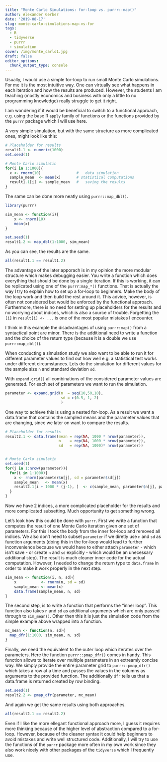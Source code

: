 ```yaml
---
title: "Monte Carlo Simulations: for-loop vs. purrr::map()"
author: Alexander Gerber
date: '2019-08-17'
slug: monte-carlo-simulations-map-vs-for
tags:
  - R
  - tidyverse
  - purrr
  - simulation
cover: /img/monte_carlo1.jpg
draft: false
editor_options: 
  chunk_output_type: console
---
```


Usually, I would use a simple for-loop to run small Monte Carlo simulations. For me it is the most intuitive way. 
One can virtually see what happens in each iteration and how the results are produced. However, 
the students I am teaching (mostly economics and business with only a little to no programming knowledge) really struggle to get it right.

I am wondering if it would be beneficial to switch to a functional approach, e.g. using the base R `apply` family of functions or the functions provided by the `purrr` package which I will use here.

A very simple simulation, but with the same structure as more complicated ones, might look like this: 

```r
# Placeholder for results
result1.1 <- numeric(1000)
set.seed(1)

# Monte Carlo simulatin
for(i in 1:1000){
  x <- rnorm(10)                #	data simulation 
  sample_mean  <- mean(x)       # statistical computations 
  result1.1[i] <- sample_mean   #	saving the results 
}
```

The same can be done more neatly using `purrr::map_dbl()`. 

```r
library(purrr)

sim_mean <- function(i){
    x <- rnorm(10)
    mean(x)                        
} 

set.seed(1)
result1.2 <- map_dbl(1:1000, sim_mean)
```

As you can see, the results are the same. 

```r
all(result1.1 == result1.2)
```

The advantage of the later apporach is in my opinion the more modular structure which makes debugging easier. You write a function which does everything that should be done by a single iteration. If this is working, it can be replicated using one of the `purrr:map_*()` functions. That is actually the way I try to explain how to set up a for-loop to beginners. Make the body of the loop work and then build the rest around it. This advice, however, is often not considered but would be enforced by the functional approach.      
Furthermore, there is no need for setting up placeholders for the results and no worrying about indices, which is also a source of trouble. Forgetting the `[i]` in `result[i] <- ...` is one of the most popular mistakes I encounter.

I think in this example the disadvantages of using `purrr:map()` from a syntactical point are minor. There is the additional need to write a function and the choice of the return type (because it is a double we use `purrr:map_dbl()`).  

When conducting a simulation study we also want to be able to run it for different parameter values to find out how well e.g. a statistical test works under different circumstances. Lets do the simulation for different values for the sample size `n` and standard deviation `sd`. 

With `expand.grid()` all combinations of the considered parameter values are generated. For each set of parameters we want to run the simulation.

```r
parameter <- expand.grid(n  = seq(10,50,10),
                         sd = c(0.5, 1, 2)
                         )
```

One way to achieve this is using a nested for-loop. As a result we want a data.frame that contains the sampled means and the parameter values that are changing, since we later on want to compare the results. 

```r
# Placeholder for results
result2.1 <- data.frame(mean = rep(NA, 1000 * nrow(parameter)), 
                        n    = rep(NA, 1000 * nrow(parameter)),
                        sd   = rep(NA, 1000)* nrow(parameter))


# Monte Carlo simulatin
set.seed(1)
for(j in 1:nrow(parameter)){
  for(i in 1:1000){
    x <- rnorm(parameter$n[j], sd = parameter$sd[j]) 
    sample_mean   <- mean(x)                    
    result2.1[i + 1000 * (j-1), ]  <- c(sample_mean, parameter$n[j], parameter$sd[j])                 
  }
}
```

Now we have 2 indices, a more complicated placeholder for the results and more complicated subsetting. 
Much opportunity to get something wrong.

Let's look how this could be done with `purrr`. 
First we write a function that computes the result of one Monte Carlo iteration
given one set of parameters. For this I took the body from the inner for-loop and removed all indices. We also don't need to subset `parameter` if we diretly use `n` and `sd` as function arguments (doing this in the for-loop  would lead to further inconvenience because we would have to either attach `parameter` - which isn't save - or create `n` and `sd` explicitly - which would be an unecessary additional step). The result is much cleaner inner code for the actual computation.
However, I needed to change the return type to `data.frame` in order to make it work properly in the next step. 

```r
sim_mean <- function(i, n, sd){
    x           <- rnorm(n, sd = sd) 
    sample_mean <- mean(x)                    
    data.frame(sample_mean, n, sd)                       
} 
```

The second step, is to write a function that performs the "inner loop". This function also takes `n` and `sd` as additional arguments 
which are only passed through to `sim_mean()`. Other then this it is just the simulation code from the simple example above wrapped into a function.   

```r
mc_mean <- function(n, sd){
  map_dfr(1:1000, sim_mean, n, sd)
}
```

Finally, we need the equivalent to the outer loop which iterates over the parameters. 
Here the function `purrr::pmap_dfr()` comes in handy. This function allows to iterate over multiple parameters in an extreamly concise way. We simply provide the entire parameter grid to `purrr::pmap_dfr()` which takes a row at a time and passes the values in the columns as arguments to the provided function. The additionally `dfr` tells us that a data.frame is returned created by row binding.    

```r
set.seed(1)
result2.2 <- pmap_dfr(parameter, mc_mean)
```

And again we get the same results using both approaches. 

```r
all(result2.1 == result2.2)
```


Even if I like the more ellegant functional approach more, I guess it requires more thinking because of the higher level of abstraction compared to a for-loop. However, because of the cleaner syntax it could help beginners to avoid mistakes and write well structured code. 
Additionally, I will try to use the functions of the `purrr` package more often in my own work since they also work nicely with other packages of the `tidyverse` which I frequently use.  
 


